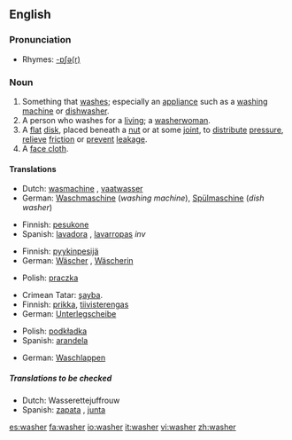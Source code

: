 ==English==

===Pronunciation===
*Rhymes: [[Rhymes:English:-ɒʃə(r)|-ɒʃə(r)]]

===Noun===
{{en-noun}}

# Something that [[wash]]es; especially an [[appliance]] such as a [[washing machine]] or [[dishwasher]].
# A person who washes for a [[living]]; a [[washerwoman]].
# A [[flat]] [[disk]], placed beneath a [[nut]] or at some [[joint]], to [[distribute]] [[pressure]], [[relieve]] [[friction]] or [[prevent]] [[leakage]].
# A [[face cloth]].

====Translations====
{{trans-top|something that washes}}
*Dutch: [[wasmachine]] {{m}}, [[vaatwasser]] {{m}}
*German: [[Waschmaschine]] {{f}} (''washing machine''), [[Spülmaschine]] {{f}} (''dish washer'')
{{trans-mid}}
*Finnish: [[pesukone]]
*Spanish: [[lavadora]] {{f}}, [[lavarropas]] {{m}} ''inv'' {{italbrac|River Plate region}}
{{trans-bottom}}

{{trans-top|person who washes for a living; washerwoman}}
*Finnish: [[pyykinpesijä]]
*German: [[Wäscher]] {{m}}, [[Wäscherin]] {{f}}
{{trans-mid}}
*Polish: [[praczka]] {{f}}
{{trans-bottom}}

{{trans-top|flat disk}}
*Crimean Tatar: [[şayba]].
*Finnish: [[prikka]], [[tiivisterengas]]
*German: [[Unterlegscheibe]] {{f}}
{{trans-mid}}
*Polish: [[podkładka]] {{f}}
*Spanish: [[arandela]] {{f}}
{{trans-bottom}}

{{trans-top|face cloth}}
*German: [[Waschlappen]] {{m}}
{{trans-mid}}
{{trans-bottom}}

=====Translations to be checked=====
*Dutch: Wasserettejuffrouw
*Spanish: [[zapata]] {{f}}, [[junta]] {{f}}

{{wikipedia|Washer (mechanical)|Washer}}

[[es:washer]]
[[fa:washer]]
[[io:washer]]
[[it:washer]]
[[vi:washer]]
[[zh:washer]]